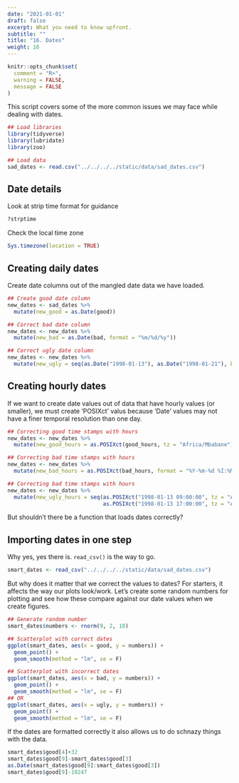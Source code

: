 ```yaml
---
date: "2021-01-01"
draft: false
excerpt: What you need to know upfront.
subtitle: ""
title: "16. Dates"
weight: 16
---
```


```r
knitr::opts_chunk$set(
  comment = "R>", 
  warning = FALSE, 
  message = FALSE
)
```

This script covers some of the more common issues we may face while dealing with dates.

```r
## Load libraries
library(tidyverse)
library(lubridate)
library(zoo)

## Load data
sad_dates <- read.csv("../../../../static/data/sad_dates.csv")
```

## Date details

Look at strip time format for guidance

```r
?strptime
```

Check the local time zone

```r
Sys.timezone(location = TRUE)
```

## Creating daily dates

Create date columns out of the mangled date data we have loaded.

```r
## Create good date column
new_dates <- sad_dates %>%
  mutate(new_good = as.Date(good))

## Correct bad date column
new_dates <- new_dates %>%
  mutate(new_bad = as.Date(bad, format = "%m/%d/%y"))

## Correct ugly date column
new_dates <- new_dates %>%
  mutate(new_ugly = seq(as.Date("1998-01-13"), as.Date("1998-01-21"), by = "day"))
```

## Creating hourly dates

If we want to create date values out of data that have hourly values (or smaller), we must create 'POSIXct' valus because 'Date' values may not have a finer temporal resolution than one day.

```r
## Correcting good time stamps with hours
new_dates <- new_dates %>%
  mutate(new_good_hours = as.POSIXct(good_hours, tz = "Africa/Mbabane"))

## Correcting bad time stamps with hours
new_dates <- new_dates %>%
  mutate(new_bad_hours = as.POSIXct(bad_hours, format = "%Y-%m-%d %I:%M:%S %p", tz = "Africa/Mbabane"))

## Correcting bad time stamps with hours
new_dates <- new_dates %>%
  mutate(new_ugly_hours = seq(as.POSIXct("1998-01-13 09:00:00", tz = "Africa/Mbabane"),
                              as.POSIXct("1998-01-13 17:00:00", tz = "Africa/Mbabane"), by = "hour"))
```

But shouldn't there be a function that loads dates correctly?

## Importing dates in one step

Why yes, yes there is. `read_csv()` is the way to go.

```r
smart_dates <- read_csv("../../../../static/data/sad_dates.csv")
```

But why does it matter that we correct the values to dates? For starters, it affects the way our plots look/work. Let's create some random numbers for plotting and see how these compare against our date values when we create figures.

```r
## Generate random number
smart_dates$numbers <- rnorm(9, 2, 10)

## Scatterplot with correct dates
ggplot(smart_dates, aes(x = good, y = numbers)) +
  geom_point() +
  geom_smooth(method = "lm", se = F)

## Scatterplot with incorrect dates
ggplot(smart_dates, aes(x = bad, y = numbers)) +
  geom_point() +
  geom_smooth(method = "lm", se = F)
## OR
ggplot(smart_dates, aes(x = ugly, y = numbers)) +
  geom_point() +
  geom_smooth(method = "lm", se = F)
```

If the dates are formatted correctly it also allows us to do schnazy things with the data.

```r
smart_dates$good[4]+32
smart_dates$good[9]-smart_dates$good[3]
as.Date(smart_dates$good[9]:smart_dates$good[3])
smart_dates$good[9]-10247
```
